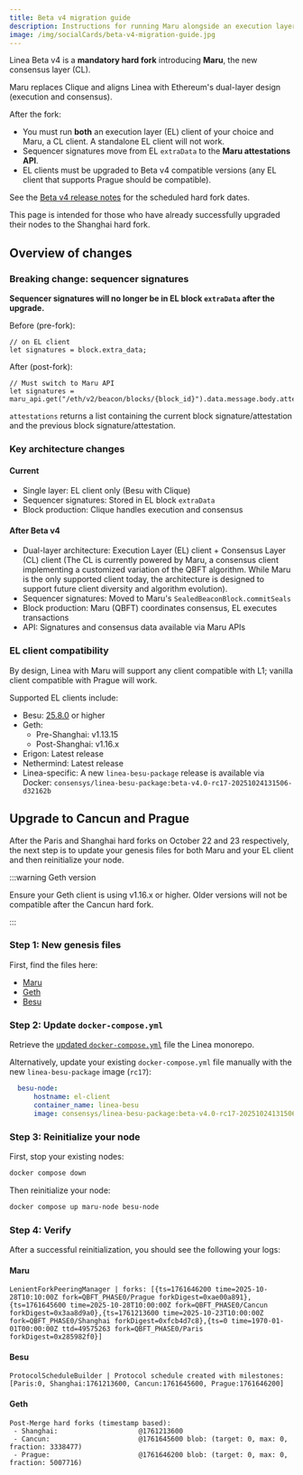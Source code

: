 ```yaml
---
title: Beta v4 migration guide
description: Instructions for running Maru alongside an execution layer client
image: /img/socialCards/beta-v4-migration-guide.jpg
---
```


Linea Beta v4 is a **mandatory hard fork** introducing **Maru**, the new consensus layer (CL).

Maru replaces Clique and aligns Linea with Ethereum's dual-layer design (execution and consensus).

After the fork:

- You must run **both** an execution layer (EL) client of your choice and Maru, a CL client. A 
  standalone EL client will not work.
- Sequencer signatures move from EL `extraData` to the **Maru attestations API**.
- EL clients must be upgraded to Beta v4 compatible versions (any EL client that supports Prague 
  should be compatible).

See the [Beta v4 release notes](../../../release-notes.mdx#beta-v40) for the scheduled hard fork 
dates.

This page is intended for those who have already successfully upgraded their nodes to the Shanghai 
hard fork. 

## Overview of changes

### Breaking change: sequencer signatures

**Sequencer signatures will no longer be in EL block `extraData` after the upgrade.**

Before (pre-fork):

```
// on EL client
let signatures = block.extra_data;
```

After (post-fork):

```
// Must switch to Maru API
let signatures = maru_api.get("/eth/v2/beacon/blocks/{block_id}").data.message.body.attestations;
```

`attestations` returns a list containing the current block signature/attestation
and the previous block signature/attestation.

### Key architecture changes

#### Current

- Single layer: EL client only (Besu with Clique)
- Sequencer signatures: Stored in EL block `extraData`
- Block production: Clique handles execution and consensus

#### After Beta v4

- Dual-layer architecture: Execution Layer (EL) client + Consensus Layer (CL) client (The CL is 
  currently powered by Maru, a consensus client implementing a customized variation of the QBFT 
  algorithm. While Maru is the only supported client today, the architecture is designed to support 
  future client diversity and algorithm evolution).
- Sequencer signatures: Moved to Maru's `SealedBeaconBlock.commitSeals`
- Block production: Maru (QBFT) coordinates consensus, EL executes transactions
- API: Signatures and consensus data available via Maru APIs

### EL client compatibility

By design, Linea with Maru will support any client compatible with L1; vanilla client compatible 
with Prague will work.

Supported EL clients include:

- Besu: [25.8.0](https://github.com/hyperledger/besu/releases/tag/25.8.0) or higher
- Geth: 
  - Pre-Shanghai: v1.13.15
  - Post-Shanghai: v1.16.x  
- Erigon: Latest release
- Nethermind: Latest release
- Linea-specific: A new `linea-besu-package` release is available via Docker: `consensys/linea-besu-package:beta-v4.0-rc17-20251024131506-d32162b`

## Upgrade to Cancun and Prague

After the Paris and Shanghai hard forks on October 22 and 23 respectively, the next step is to 
update your genesis files for both Maru and your EL client and then reinitialize your node.

:::warning Geth version

Ensure your Geth client is using v1.16.x or higher. Older versions will not be compatible after the
Cancun hard fork.

:::

### Step 1: New genesis files

First, find the files here:
- [Maru](https://github.com/Consensys/linea-monorepo/blob/main/docs/getting-started/linea-mainnet/maru/maru-genesis.json)
- [Geth](https://github.com/Consensys/linea-monorepo/blob/main/docs/getting-started/linea-mainnet/besu/besu-genesis.json)
- [Besu](https://github.com/Consensys/linea-monorepo/blob/main/docs/getting-started/linea-mainnet/geth/geth-genesis.json)

### Step 2: Update `docker-compose.yml`

Retrieve the [updated `docker-compose.yml`](https://github.com/Consensys/linea-monorepo/tree/main/docs/getting-started/linea-mainnet) 
file the Linea monorepo. 

Alternatively, update your existing `docker-compose.yml` file manually with the new `linea-besu-package` image (`rc17`):

```yaml
  besu-node:
      hostname: el-client
      container_name: linea-besu
      image: consensys/linea-besu-package:beta-v4.0-rc17-20251024131506-d32162b 
```

### Step 3: Reinitialize your node

First, stop your existing nodes:

```bash
docker compose down
```
Then reinitialize your node:

```bash
docker compose up maru-node besu-node
```

### Step 4: Verify 

After a successful reinitialization, you should see the following your logs: 

#### Maru

```
LenientForkPeeringManager | forks: [{ts=1761646200 time=2025-10-28T10:10:00Z fork=QBFT_PHASE0/Prague forkDigest=0xae00a891},{ts=1761645600 time=2025-10-28T10:00:00Z fork=QBFT_PHASE0/Cancun forkDigest=0x3aa8d9a0},{ts=1761213600 time=2025-10-23T10:00:00Z fork=QBFT_PHASE0/Shanghai forkDigest=0xfcb4d7c8},{ts=0 time=1970-01-01T00:00:00Z ttd=49575263 fork=QBFT_PHASE0/Paris forkDigest=0x285982f0}]
```

#### Besu

```
ProtocolScheduleBuilder | Protocol schedule created with milestones: [Paris:0, Shanghai:1761213600, Cancun:1761645600, Prague:1761646200]
```

#### Geth

```
Post-Merge hard forks (timestamp based):
 - Shanghai:                    @1761213600
 - Cancun:                      @1761645600 blob: (target: 0, max: 0, fraction: 3338477)
 - Prague:                      @1761646200 blob: (target: 0, max: 0, fraction: 5007716)
```
